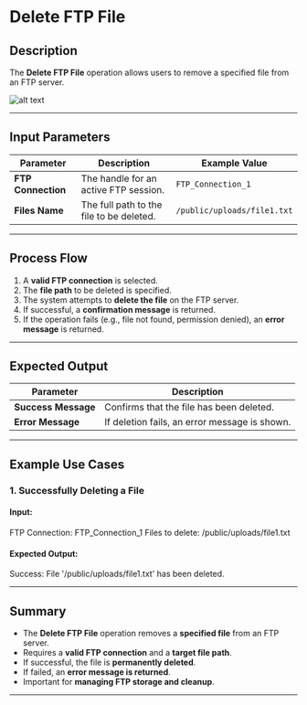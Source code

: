 # Delete FTP File

## Description
The **Delete FTP File** operation allows users to remove a specified file from an FTP server.

![alt text](../../../assets/ftp/delete-ftp-file.png)

---

## **Input Parameters**

| Parameter         | Description                                   | Example Value           |
|------------------|---------------------------------------------|-------------------------|
| **FTP Connection** | The handle for an active FTP session.     | `FTP_Connection_1`      |
| **Files Name** | The full path to the file to be deleted. | `/public/uploads/file1.txt` |

---

## **Process Flow**
1. A **valid FTP connection** is selected.
2. The **file path** to be deleted is specified.
3. The system attempts to **delete the file** on the FTP server.
4. If successful, a **confirmation message** is returned.
5. If the operation fails (e.g., file not found, permission denied), an **error message** is returned.

---

## **Expected Output**

| Parameter      | Description                                       |
|---------------|---------------------------------------------------|
| **Success Message** | Confirms that the file has been deleted.     |
| **Error Message**   | If deletion fails, an error message is shown. |

---

## **Example Use Cases**

### **1. Successfully Deleting a File**

#### **Input:**

FTP Connection: FTP_Connection_1 Files to delete: /public/uploads/file1.txt

#### **Expected Output:**

Success: File '/public/uploads/file1.txt' has been deleted.

---

## **Summary**
- The **Delete FTP File** operation removes a **specified file** from an FTP server.
- Requires a **valid FTP connection** and a **target file path**.
- If successful, the file is **permanently deleted**.
- If failed, an **error message is returned**.
- Important for **managing FTP storage and cleanup**.

---